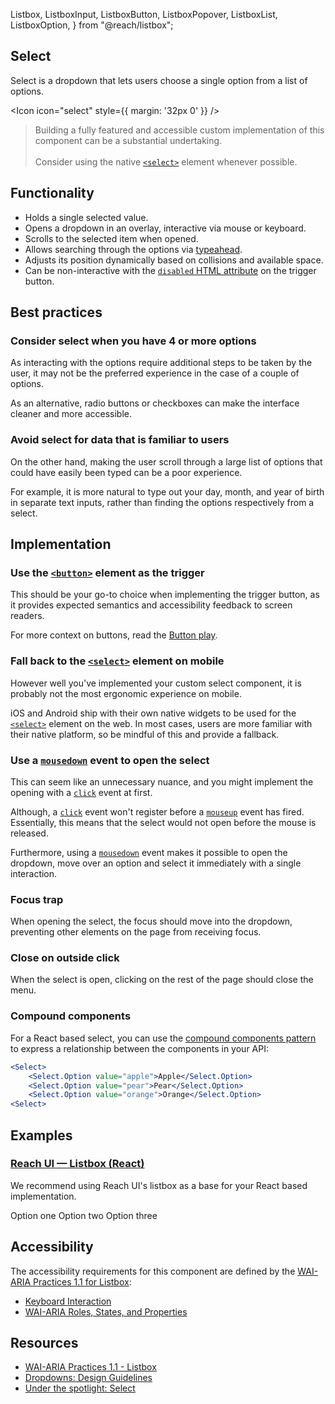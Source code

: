   Listbox,
  ListboxInput,
  ListboxButton,
  ListboxPopover,
  ListboxList,
  ListboxOption,
} from "@reach/listbox";

<article>

# Select

Select is a dropdown that lets users choose a single option from a list of options.

<Icon icon="select" style={{ margin: '32px 0' }} />

> Building a fully featured and accessible custom implementation of this component can be a substantial undertaking. <br /> <br />
> Consider using the native [`<select>`](https://developer.mozilla.org/en-US/docs/Web/HTML/Element/select) element whenever possible.

</article>

<article>

## Functionality

- Holds a single selected value.
- Opens a dropdown in an overlay, interactive via mouse or keyboard.
- Scrolls to the selected item when opened.
- Allows searching through the options via [typeahead](https://en.wikipedia.org/wiki/Typeahead).
- Adjusts its position dynamically based on collisions and available space.
- Can be non-interactive with the [`disabled` HTML attribute](https://developer.mozilla.org/en-US/docs/Web/HTML/Attributes/disabled) on the trigger button.

</article>

<article>

## Best practices

### Consider select when you have 4 or more options

As interacting with the options require additional steps to be taken by the user, it may not be the preferred experience in the case of a couple of options.

As an alternative, radio buttons or checkboxes can make the interface cleaner and more accessible.

### Avoid select for data that is familiar to users

On the other hand, making the user scroll through a large list of options that could have easily been typed can be a poor experience.

For example, it is more natural to type out your day, month, and year of birth in separate text inputs, rather than finding the options respectively from a select.

</article>

<article>

## Implementation

### Use the [`<button>`](https://developer.mozilla.org/en-US/docs/Web/HTML/Element/button) element as the trigger

This should be your go-to choice when implementing the trigger button, as it provides expected semantics and accessibility feedback to screen readers.

For more context on buttons, read the [Button play](/play/button).

### Fall back to the [`<select>`](https://developer.mozilla.org/en-US/docs/Web/HTML/Element/select) element on mobile

However well you've implemented your custom select component, it is probably not the most ergonomic experience on mobile.

iOS and Android ship with their own native widgets to be used for the [`<select>`](https://developer.mozilla.org/en-US/docs/Web/HTML/Element/select) element on the web.
In most cases, users are more familiar with their native platform, so be mindful of this and provide a fallback.

### Use a [`mousedown`](https://developer.mozilla.org/en-US/docs/Web/API/Element/mousedown_event) event to open the select

This can seem like an unnecessary nuance, and you might implement the opening with a [`click`](https://developer.mozilla.org/en-US/docs/Web/API/Element/click_event) event at first.

Although, a [`click`](https://developer.mozilla.org/en-US/docs/Web/API/Element/click_event) event won't register before a
[`mouseup`](https://developer.mozilla.org/en-US/docs/Web/API/Element/mouseup_event) event has fired.
Essentially, this means that the select would not open before the mouse is released.

Furthermore, using a [`mousedown`](https://developer.mozilla.org/en-US/docs/Web/API/Element/mousedown_event) event
makes it possible to open the dropdown, move over an option and select it immediately with a single interaction.

### Focus trap

When opening the select, the focus should move into the dropdown, preventing other elements on the page from receiving focus.

### Close on outside click

When the select is open, clicking on the rest of the page should close the menu.

### Compound components

For a React based select, you can use the [compound components pattern](https://kentcdodds.com/blog/compound-components-with-react-hooks) to express a relationship between the components in your API:

```jsx
<Select>
    <Select.Option value="apple">Apple</Select.Option>
    <Select.Option value="pear">Pear</Select.Option>
    <Select.Option value="orange">Orange</Select.Option>
<Select>
```

</article>

<article>

<article>

## Examples

### [Reach UI — Listbox (React)](https://reach.tech/listbox/)

We recommend using Reach UI's listbox as a base for your React based implementation.

<Listbox defaultValue="option1">
    <ListboxOption value="option1">Option one</ListboxOption>
    <ListboxOption value="option2">Option two</ListboxOption>
    <ListboxOption value="option3">Option three</ListboxOption>
</Listbox>

</article>

<article>

</article>

## Accessibility

The accessibility requirements for this component are defined by the [WAI-ARIA Practices 1.1 for Listbox](https://www.w3.org/TR/wai-aria-practices/#Listbox):

- [Keyboard Interaction](https://www.w3.org/TR/wai-aria-practices/#listbox_kbd_interaction)
- [WAI-ARIA Roles, States, and Properties](https://www.w3.org/TR/wai-aria-practices/#listbox_roles_states_props)

</article>

<article>

## Resources

- [WAI-ARIA Practices 1.1 - Listbox](https://www.w3.org/TR/wai-aria-practices/#Listbox)
- [Dropdowns: Design Guidelines](https://www.nngroup.com/articles/drop-down-menus/)
- [Under the spotlight: Select](https://www.modulz.app/blog/under-the-spotlight-select)

</article>
